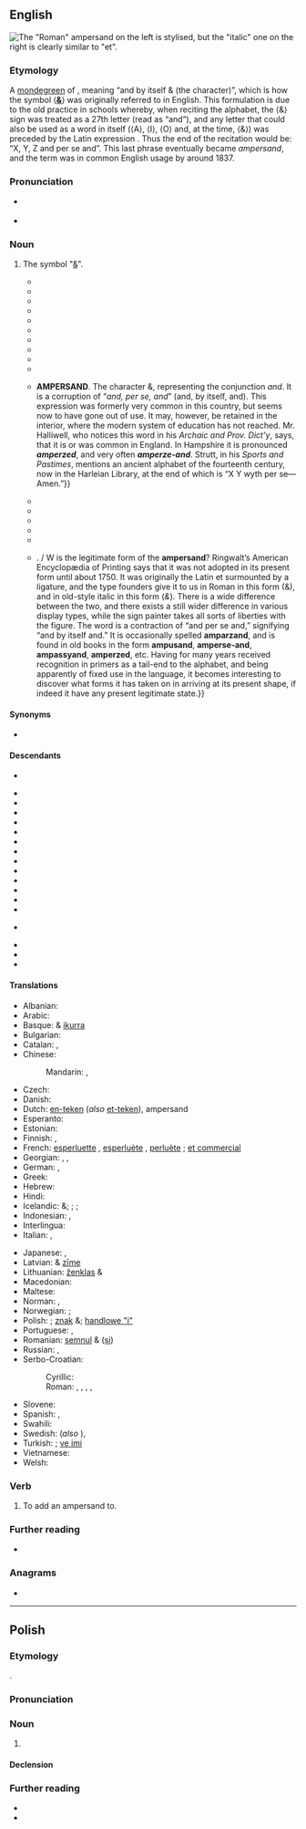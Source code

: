 {{also|ampèrsand}}
==English==
[[Image:Ampersand.svg|thumb|right|The "Roman" ampersand on the left is stylised, but the "italic" one on the right is clearly similar to "et".]]
{{multiple image
 | width = 110
 | footer = Handwritten styles
 | image1 = Ampersand-handwriting-1.png
 | image2 = Ampersand-handwriting-2.svg
}}

===Etymology===
A [[mondegreen]] of {{m|en|and [[per se]] and}}, meaning “and by itself & (the character)”, which is how the symbol ⟨'''[[&]]'''⟩ was originally referred to in English. This formulation is due to the old practice in schools whereby, when reciting the alphabet, the ⟨&⟩ sign was treated as a 27th letter (read as “and”), and any letter that could also be used as a word in itself (⟨A⟩, ⟨I⟩, ⟨O⟩ and, at the time, ⟨&⟩) was preceded by the Latin expression {{m|en|per se|t=by itself}}. Thus the end of the recitation would be: “X, Y, Z and per se and”. This last phrase eventually became ''ampersand'', and the term was in common English usage by around 1837.

===Pronunciation===
* {{a|UK}} {{IPA|en|/ˈæm.pə(ɹ).sænd/|/ˈæmp.ə(ɹ)ˌzænd/}}
* {{audio|en|en-us-ampersand.ogg|Audio (US)}}

===Noun===
{{en-noun}}

# The symbol "[[&]]".
#: {{ux|en|The '''ampersand''' character in many logics acts as an operator connecting two propositions.}}
#* {{quote-book |en |title=The Man of the World. A Comedy in Five Acts, as Performed at the Theatres-Royal of Covent-Garden, and Crow-Street |first=Charles |last=Macklin |authorlink=Charles Macklin |year=1793 |location=Dublin |publisher=W. Wilson |page=36 |text=''Sir Pert''. And therefore I left it to the prodigals and coxcombs, that could afford till pay for it, and its ſtead, Sir, mark–I luocked oot for an antient, well, jointered, ſuperanuated Dowager—a conſumptive, toothleſs, ptiſical, wealthy widow—or a ſhreeveled, cadaverous, neglected piece of deformity, i’ the ſhape of an eezard, or an '''apperſiand'''—or in ſhort, any thing—any thing that had the ſiller—the ſiller—for that was the North ſtar of my affection; do you take me, Sir, was nai that right?{{sic}}}}
#* {{quote-book |en |title=Gleanings through Wales, Holland, and Westphalia; with Views of Peace and War at Home and Abroad |first=Samuel Jackson |last=Pratt |authorlink=Samuel Jackson Pratt |year=1796 |location=London |publisher=[[w:T. N. Longman|T. N. Longman]] |chapter=Letter XXI. To the same. |page=317 |text=At length, having tried all the hiſtorians from great ''A'' to '''''amperſand''''', he perceives there is no eſcaping from the puzzle but by ſelecting his own facts, forming his own concluſions, and putting a little truſt in his own reaſon and judgment.}}
#* {{quote-book |en |title=Lady Jane’s Pocket. A Novel |volume=III |year=1815 |location=London |publisher=[[w:Minerva Press|Minerva Press]] |page=221 |text=“Oh, some fine rich piece of antiquity, in the shape of an ezzard, or an '''am(-)perse-and''', as sir Pertinax says.”}}
#* {{quote-book |en |title=The Vocabulary of East Anglia |first=Robert |last=Forby |authorlink=Robert Forby |year=1830 |location=London |publisher=[[w:J. B. Nichols and Son|J. B. Nichols and Son]] |page=6 |text='''AMPERSAND''', ''s''. the character ''&'', representing the conjunction ''and''. ''V''. {{smc|n. g.}}—''A per se A''. This is ''and per se and''; by a little smoothing and elision in pronunciation, becoming '''''Ampersand'''''. “The expression,” says the learned author referred to, “is not yet forgotten in the nursery.” No; nor far beyond the nursery. It is remembered and used in the village-school, in the cottage, the shop, and the farm-house. This formula of spelling and putting together was applied to every syllable consisting of one letter only; as we all may remember who learned our first elements on the principles of the old school. Only, indeed, the dame was wont to express ''per se'' in her own English, and teach us to say “''A by the self A''.” The character ''&'' is, however, in fact, originally and properly ''Latin'', and is a combination of the two letters ''e'' and ''t'', which constitute the common conjunction copulative in that language. It has been adopted and transferred into other languages, for the same use, with or without the same propriety. It must be allowed to exhibit stronger traces of its two constituent letters than the majority of those Greek abbreviations, tables of which, more or less copious, are inserted in almost all grammars, and which are so very embarrassing in ancient MSS. and early printed editions. A curious and irrefragable proof of the Latinity of this character in the rich library at Holkham, Norfolk. In a Latin MS. of the Four Gospels, supposed to be of the tenth century, it is used as a part of many words, at the end, and even in the body of them. Instances are, ''posset'' and ''sciretis''; written thus, ''poss&'' and ''scir&is''. There is a multitude of others.}}
#* {{quote-journal |en |journal=Herald of Truth. Devoted to the Inculcation and Defence of Universal and Impartial Grace |volume=II |year=1835 |editors=Jacob Chase, Jr.; G. W. Montgomery |location=Geneva, N. Y. |publisher=I. Prescott & Co. |page=235 |text=He agreed in the views expressed by Dr. Ely—he liked the course pursued by that ''venerable Father''. For his part, he liked changes in some things. When he was a boy, and studied Dilworth, he was taught to say ''izzard'' and '''''amperseand''''', but he was willing to adopt the improvements of the present day, and pronounce things differently. After all, it was a mere dispute about words, and if there was heresy, they were the greatest heretics that cried out heresy the loudest. He was for peace, and all we wanted was a revival spirit, to put an end to controversy.}}
#* {{quote-journal |en |journal=[[w:Southern Literary Messenger|The Southern Literary Messenger]] |volume=II |month=December |year=1835 |location=Richmond |publisher=Thomas Willis White |page=289 |text=The “''Turn Out''” is excellent—a second edition of Miss Edgeworth’s “Barring Out,” and full of fine touches of the truest humor. The scene is laid in Georgia, and in the good old days of ''fescues'', ''abbiselfas'', and '''''anpersants'''''—terms in very common use, but whose derivation we have always been at a loss to understand. Our author thus learnedly explains the riddle. / “The ''fescue'' was a sharpened wire, or other instrument, used by the preceptor to point out the letters to the children. ''Abisselfa'' is a contraction of the words ‘a, by itself, a.’ It was usual, when either of the vowels constituted a syllable of a word, to pronounce it, and denote by its independent character, by the words just mentioned, thus: ‘a by itself, ''a'', c-o-r-n corn, ''acorn''’—e by itself ''e'', v-i-l vil, evil. The character which stands for the word ‘''and''’ (&) was probably pronounced with the same accompaniment, but in terms borrowed from the Latin language, thus: ‘& ''per se'' (by itself) &.’ ‘Hence '''anpersant'''.’”}}
#* {{quote-book |en |title=A General Dictionary of Provincialisms, Written with a View to Rescue from Oblivion the Fast Fading Relics of By-Gone Days |first=William |last=Holloway |year=1838 |location=Lewes |publisher=Sussex Press, [[w:John Baxter (publisher)|Baxter and Son]] |page=3 |text='''AMPERSAND''', ''s''. [Corruption of semper and.] The sign &. ''E''. [East] ''Sussex'' / '''AMPERZED''', ''s''. [Corruption of semper and.] ''Hants''.}}
#* {{quote-book |en |title=The Clockmaker; Or the Sayings and Doings of Sam. Slick, of Slickville. To Which Is Added, the Bubbles of Canada, by the Same Author |first=Thomas Chandler |last=Haliburton |authorlink=Thomas Chandler Haliburton |year=1839 |location=Paris |publisher=Baudry’s European Library |page=50 |text=He spells out of an English dictionary, and reads out of an English book. He has hardly learned what '''Ampersand''' means afore they give him a horse, such as it is, and he puts an English bridle into his mouth, and an English saddle on his back, and whips the nasty, spavin’d, broken-winded brute, with an English whip; and when he stumbles, and throws him off, he swears a bushel of horrid English oaths at him.}}
#* {{quote-journal |en |journal=The Knickerbocker, or New-York Monthly Magazine |volume=XXII |year=1843 |location=New-York |publisher=John Allen |page=123 |text=Up jumped Jonathan, his eyes wolfish and his lips white with rage. But ‘there was an oath in Heaven,’ and he did not forget it. So he proceeded to swallow his alphabetical pills—an antidote to wrath, not mentioned in the ‘Regimen Salernitanum,’ nor recognized by the British College. ‘A, B, C,—you’ve tored my jacket—D, E, F,—you’ve spilt my ’lasses—G, H, I, J, K—you’re a ’tarnal rascal—L, M, N, O, P, Q,—I’ll larn you better manners, you scamp, you!—R, S, T, U, V,—I’ll spile your picter, you old wall-eye!—W, X, Y, Z, '''''ampersand'''''—now I’ll pound your insides out o’ you, you darned nigger!’ And with that, Jonathan, whose passion had been mounting alphabetically throughout all his father’s prescription of vowels and consonants, caught the young scape-grace, and, throwing him down, was proceeding to work off each of the deacon’s twenty-six anti-irascible pills in the shape of a dozen hearty fisticuffs, which might, perhaps, have brought the poor fellow to the omega of his days had not the timely approach of a passenger interrupted the manipulations. So much for rules to control the passions.}}
#* {{quote-book |en |title=Margaret. A Tale of the Real and Ideal, Blight and Bloom; Including Sketches of a Place Not Before Described, Called Mons Christi. |first=Sylvester |last=Judd |authorlink=Sylvester Judd |year=1845 |location=Boston |publisher=Jordan and Wiley |page=195 |text=Webster, moreover, advertises us that & is no letter—the goal of every breathless, whip-fearing, abcdarian’s valorous strife, the high-sounding '''Amperzand''', no letter! Mehercule! You apocopate that from the alphabet, and Deacon Haddock will apocopate you from the School; yea, verily. It really signifies and per se, that for your private edification, Mistress Margaret. Moreover Perry makes twenty-six vowel sounds, Hale only sixteen; Webster enumerates nine vowels, Hale five; Hale preponderates in merit by reduction in number.}}
#* {{quote-book |en |title=Dictionary of Americanisms. A Glossary of Words and Phrases Usually Regarded as Peculiar to the United States |first=John Russell |last=Bartlett |authorlink=John Russell Bartlett |volume=1 |year=1848 |location=New York |publisher=Bartlett and Welford |isbn=1404705007 |pages=1, 10 |text=ABISSELFA. A, by itself, A. It will be recollected by many, that in the olden time, the first letter of the alphabet was denominated “abisselfa” when it formed a syllable by itself, as in the word ''able''. The scholar, in spelling the word, was taught to say, “''a'', by itself, ''a'', (rapidly, ''abisselfa'',) ''b'', ''l'', ''e'', ''able''.” We derive this word and the use of it from England, where it is used in Suffolk County.—''Moor’s Glossary''. {{...}} '''AMPERSAND'''. The character &, representing the conjunction ''and''. It is a corruption of “''and, per se, and''” (and, by itself, and). This expression was formerly very common in this country, but seems now to have gone out of use. It may, however, be retained in the interior, where the modern system of education has not reached. Mr. Halliwell, who notices this word in his ''Archaic and Prov. Dict’y'', says, that it is or was common in England. In Hampshire it is pronounced '''''amperzed''''', and very often '''''amperze-and'''''. Strutt, in his ''Sports and Pastimes'', mentions an ancient alphabet of the fourteenth century, now in the Harleian Library, at the end of which is “X Y wyth {{smc|esed and}} per se—Amen.”}}
#* {{quote-journal |en |journal=Educational Notes and Queries: A Medium of Intercommunication for Teachers |volume=I |editor=W. D. Henkle |year=1875 |location=Salem, Ohio |publisher=W. D. Henkle |pages=122–123 |text=1. '''{{smc|Ampersand}}'''.—This word was formerly much used in nursery books to express the character ''&'' placed at the end of the alphabet. Halliwell says “In Hampshire it is pronounced '''''amperzed''''', and very often '''''amperse’-and'''''.” The word has been called a puzzling word. One writer says that as he heard it it never puzzled him because his venerable instructress taught him to say after ''z'' “'''and-pussy-and'''.” He considered that ''&'' was called ''pussy'' from its resemblance to a cat in a sitting posture. This is certainly a quaint conceit. Another writer’s recollection of the way he pronounced the word when a boy was '''am''puzzy''am'''. Another still says his venerable instructress taught him to pronounce it '''''ampseand'''''. We now give the correct explanation of the word. A quarter of a century ago our maternal grandfather, a native of New Jersey, told us that he was taught to spell ''able'' abisselfa, ''b''-''l''-''e'', bl, ''able'', but he said he never knew what ''abisselfa'' meant. A few years after we found that ''abisselfa'' is a corruption of ''a'' by itself ''a'', that is ''a'' standing by itself in a syllable is pronounced ā and not ă, or ä or a̤. In the same way ''idle'' would be spelled ibisselfi, ''d''-''l''-,''e'' dl, ''idle'' and ''ogle'', obisselfo ''g''-''l''-''e'' gl, ''ogle''. It seems that the Latin phrase ''per se'' was also used instead of ''by itself'' so that instead of ''abisselfa'', ''ibisselfi'', and ''obisselfo'', the children were taught to say a ''per se'' a, i-''per''-''se''-i, and o-''per''-''se''-o. It is not strange that ''per se'' became in the mouths of children ''pussy'' or ''puzzy''. The character ''&'' was in like manner taught as ''and per se and'', which became by corruption ''and pussy se and'', etc., and finally '''''ampersand'''''.}}
#* {{quote-book |en |title=Dictionary of Americanisms: A Glossary of Words and Phrases usually Regarded as Peculiar to the United States |edition=4th |first=John Russell |last=Bartlett |authorlink=John Russell Bartlett |location=Boston, Mass. |publisher=[[w:Little, Brown and Company|Little, Brown, and Company]] |oclc=221542401 |year=1877 |entry='''Andpersand'''. |page=12 |url=https://archive.org/stream/dictionaryameri07bartgoog#page/n70/mode/1up/ |text=Two generations ago, when Irish schoolmasters were common at the South, this expression, equivalent to the & annexed to the alphabet (meaning “''& per se, and'',” to distinguish it from ''&c''.) was in frequent use.}}
#* {{quote-journal |en |journal=[[w:Scribner's Monthly|Scribner’s Monthly, An Illustrated Magazine For the People]] |volume=XVI |month=May–October |year=1878 |location=New-York |publisher=Scribner & Co. |pages=439–440 |text=When we take the words which do appear, we notice the introduction of many which cannot fairly be described as Americanisms, but merely the momentary coinage which perhaps never goes beyond the occasion of its invention, it may even be a pun or half jest. Among these must be named “adulterer” for one who adulterates, the illustration being in a weak congressional joke; “Algic,” a word used by the late Mr. Schoolcraft for Algonquin and never used so far as we know by any one else, except when quoting the title of one of Mr. Schoolcraft’s books; “cawhalux,” an obviously individual expression; “forlornity,” which any one might have said, but no one would have thought worth repeating; “indicted” for “indited,”—a piece of ignorance in writer or printer upon a solitary occasion; “laurelistic,” “collapsity” and “appetitical,” words which could be made a great many times by feeble-minded writers or speakers trying to be forcible, without taking hold of the community; “oughtness,” which the Rev. Joseph Cook used and which may be a “Cook(-)ism,” but is not an Americanism; “sozodont,” which is a trade-mark with no national characteristic. Some words too are used that surely are strictly English. “Tile,” for a hat, “tramp,” “rink” and “'''andpersand'''”; and the confusion of “aught” and “naught,” a subject sufficiently treated in Miss Edgeworth’s “Frank”; “high-jinks” is by no means an Americanism nor indeed it is used here very much; a curious explanation of the phrase, properly spelled “hy-jinks,” will be found in the recent re-issue of Allan Ramsay’s works, vol. i, p. 162.}}
#* {{quote-book |en |title=The Progressive Dictionary of the English Language: A Supplementary Word-Book to All the Leading Dictionaries of the United States and Great Britain |authorlink=Samuel Fallows |first=Samuel |last=Fallows |year=1885 |location=Chicago |publisher=The Progressive Publishing Company |page=44 |text='''Ap per si-and''' (ap-pêr’si-ānd) ''n''. A name sometimes given to the character &: '''ampersand'''. ‘Piece of deformity in the shape of an izzard or an '''''appersiand'''''.’}}
#* {{quote-book |en |title=The Phrenological Magazine |volume=4 |year=1888 |page=143 |text=Look at them—scrutinise them, and see if every question of the day is not written there—written in indelible ink for future ages to read. They are “writ large” in the faces of half-a-dozen of the foremost men, and repeated in text in the host of lesser men. Take those three photographs that are “placed in the line,” as it were—Lord Salisbury, Mr. Gladstone, and Mr. John Dillon. In that trio you have the whole of the Irish question, from A to Z, and, if you throw in Mr. Parnell, with his smooth, mild, and inscrutable countenance, you have the “'''amparzand'''.”}}
#* {{quote-journal |en |journal=American Printer and Lithographer |year=1897 |publisher=Moore Publishing Company |pages=52, 260 |text=The '''ampersand''' in firm and corporate names serves an admirable purpose, for it at once informs the reader, through the eve, whether two or more parties are partners or not. Almost every week, in my proofreading on a financial paper. I find an instance or two where the '''ampersand''' denotes exactly what is meant in giving the names of eeftain[?] railroads, and without it the reader would be left in doubt, unless the editor followed the fashion of some publications and inserted “the” before every corporate name. {{...}} {{smc|some queer '''ampersands'''}}. / W{{smc|hat}} is the legitimate form of the '''ampersand'''? Ringwalt’s American Encyclopædia of Printing says that it was not adopted in its present form until about 1750. It was originally the Latin et surmounted by a ligature, and the type founders give it to us in Roman in this form (&), and in old-style italic in this form (''&''). There is a wide difference between the two, and there exists a still wider difference in various display types, while the sign painter takes all sorts of liberties with the figure. The word is a contraction of “and per se and,” signifying “and by itself and.” It is occasionally spelled '''amparzand''', and is found in old books in the form '''ampusand''', '''amperse-and''', '''ampassyand''', '''amperzed''', etc. Having for many years received recognition in primers as a tail-end to the alphabet, and being apparently of fixed use in the language, it becomes interesting to discover what forms it has taken on in arriving at its present shape, if indeed it have any present legitimate state.}}

====Synonyms====
* {{l|en|epershand}} {{q|Scotland}}

====Descendants====
* {{desc|mul|Unsupported titles/Amp|alt=&amp;amp;|der=1}}
{{top2}}
* {{desc|bg|амперсанд|g=m|bor=1}}
* {{desc|cs|ampersand|bor=1}}
* {{desc|ka|ამპერსანდი|bor=1}}
* {{desc|he|אָמְפֵּרְסָנְד|g=m|tr=ámpersand|bor=1}}
* {{desc|hi|ऐंपरसैंड|bor=1}}
* {{desc|id|ampersan|bor=1}}
* {{desc|it|ampersand|bor=1}}
* {{desc|ja|アンパサンド|tr=anpasando|bor=1}}
* {{desc|mk|амперсанд|g=m|bor=1}}
* {{desc|nrf|ampèrsand|g=m|bor=1}}
* {{desc|no|ampersand|bor=1}}
* {{desc|pl|ampersand|g=m|bor=1}}
* {{desc|ru|амперса́нд|g=m|bor=1}}
* {{desc|sh|-|bor=1}}
*: {{desc|sh|амперсенд|g=m|sclb=1}}
*: {{desc|sh|ampersend|g=m|sclb=1}}
* {{desc|sw|ampasendi|bor=1}}
* {{desc|tr|ampersand|bor=1}}
* {{desc|cy|ampersand|bor=1}}
{{bottom}}

====Translations====
{{trans-top|the symbol &}}
* Albanian: {{t+|sq|simbol}}
* Arabic: {{t|ar|وَاو اَللَّاتِينِيَّة|f}}
* Basque: & [[ikurra]]
* Bulgarian: {{t|bg|амперсанд|m}}
* Catalan: {{t|ca|i comercial|f}}, {{t+|ca|et|m}}
* Chinese:
*: Mandarin: {{t|cmn|和號|sc=Hani}}, {{t|cmn|和号|tr=héhào|sc=Hani}}
* Czech: {{t+|cs|ampersand}}
* Danish: {{t|da|og-tegn}}
* Dutch: [[en-teken]] (''also'' [[et-teken]]), ampersand
* Esperanto: {{t|eo|kaj-signo}}
* Estonian: {{t|et|ja-märk}}
* Finnish: {{t|fi|et-merkki}}, {{t|fi|ampersandi}}
* French: [[esperluette]] {{g|f}}, [[esperluète]] {{g|f}}, [[perluète]] {{g|f}} ; [[et commercial]] {{g|m}}
* Georgian: {{t|ka|ამპერსანდი}}, {{t|ka|ეთ-ნიშანი}}, {{t|ka|კომერციული ეთი}}
* German: {{t|de|Et-Zeichen|n}}, {{t|de|Kaufmanns-Und|n}}
* Greek: {{t|el|συμπλεκτικό σύμβολο|n}}
* Hebrew: {{t|he|אמפרסנד|m|alt=אָמְפֵּרְסָנְד|tr=ámpersand}}
* Hindi: {{t|hi|ऐंपरसैंड}}
* Icelandic: {{t|is|táknið}} &; {{t|is|og-lykkja}}; {{t|is|tengilykkja}}; {{t|is|hlíðskipulykkja}}
* Indonesian: {{t|id|tanda dan}}, {{t|id|ampersan}}
* Interlingua: {{t|ia|e commercial}}
* Italian: {{t|it|e commerciale|f}}, {{t+|it|ampersand}}
{{trans-mid}}
* Japanese: {{t+|ja|アンパサンド|tr=anpasando}}, {{t+|ja|アンド|tr=ando}}
* Latvian: & [[zīme]]
* Lithuanian: [[ženklas]] &
* Macedonian: {{t|mk|амперсанд|m}}
* Maltese: {{t|mt|u kummerċjali}}
* Norman: {{t|nrf|ampèrsand|m}}, {{t|nrf|et|m}}
* Norwegian: {{t|no|ampersand}}; {{t+|no|kringle}}
* Polish: {{t+|pl|ampersand|m}}; [[znak]] &; [[handlowe "i"]]
* Portuguese: {{t+|pt|e comercial|m}}, {{t|pt|sinal tironiano|m}}
* Romanian: [[semnul]] & ([[și]])
* Russian: {{t+|ru|амперса́нд|m}}, {{t|ru|знак конъю́нкции|m}}
* Serbo-Croatian:
*: Cyrillic: {{t|sh|амперсенд|m}}
*: Roman: {{t|sh|ampersend|m}}, {{t+|sh|žig}}, {{t|sh|pečatni znak}}, {{t+|sh|združenje}}, {{t|sh|labava veza}}
* Slovene: {{t+|sl|vezaj}}
* Spanish: {{t|es|y comercial|f}}, {{t+|es|et|m}}
* Swahili: {{t|sw|ampasendi}}
* Swedish: {{t|sv|och-tecken|n}} (''also'' {{t+|sv|et-tecken|n}}), {{t+|sv|ampersand|c}}
* Turkish: {{t+|tr|ampersand}}; [[ve imi]]
* Vietnamese: {{t+|vi|ký hiệu}}
* Welsh: {{t|cy|ampersand}}
{{trans-bottom}}

===Verb===
{{en-verb}}

# {{lb|en|transitive|rare}} To add an ampersand to.

===Further reading===
* {{pedia}}
{{typography marks}}

===Anagrams===
* {{anagrams|en|a=aademnprs|manspread}}

----

==Polish==
{{wp|lang=pl}}

===Etymology===
{{bor+|pl|en|ampersand}}.

===Pronunciation===
{{pl-p|a=LL-Q809 (pol)-Tashi-ampersand.wav}}

===Noun===
{{pl-noun|m-in}}

# {{lb|pl|typography}} {{l|en|ampersand}} {{gl|the symbol "[[&]]"}}

====Declension====
{{pl-decl-noun-m-in}}

===Further reading===
* {{R:pl:WSJP}}
* {{R:pl:PWN}}